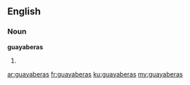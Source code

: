 ==English==

===Noun===
'''guayaberas'''

# {{plural of|guayabera}}

[[ar:guayaberas]]
[[fr:guayaberas]]
[[ku:guayaberas]]
[[my:guayaberas]]